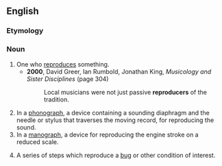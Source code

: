 ==English==

===Etymology===
{{suffix|en|reproduce|er}}

===Noun===
{{en-noun}}

# One who [[reproduce]]s something.
#* '''2000''', David Greer, Ian Rumbold, Jonathan King, ''Musicology and Sister Disciplines'' (page 304)
#*: Local musicians were not just passive '''reproducers''' of the tradition.
# In a [[phonograph]], a device containing a sounding diaphragm and the needle or stylus that traverses the moving record, for reproducing the sound.
# In a [[manograph]], a device for reproducing the engine stroke on a reduced scale.
# {{lb|en|software engineering}} A series of steps which reproduce a [[bug]] or other condition of interest.